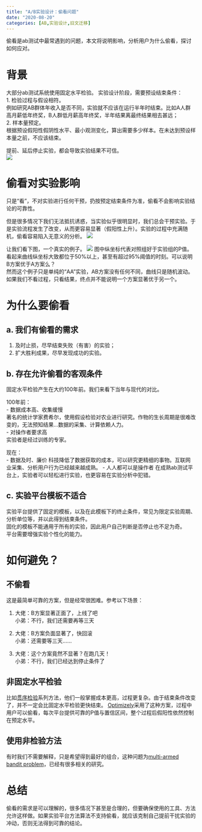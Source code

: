 ```yaml
---
title: "A/B实验设计：偷看问题"
date: "2020-08-20"
categories: [AB,实验设计,旧文迁移]
---
```


偷看是ab测试中最常遇到的问题，本文将说明影响，分析用户为什么偷看，探讨如何应对。

# 背景
大部分ab测试系统使用固定水平检验。
实验设计阶段，需要预设结束条件：    
1. 检验过程与假设相符。    
例如研究AB群体年收入是否不同，实验就不应该在运行半年时结束。比如A人群高月薪低年终奖，B人群低月薪高年终奖，半年结果离最终结果相去甚远；    
2. 样本量预定。    
根据预设假阳性假阴性水平、最小观测变化，算出需要多少样本。在未达到预设样本量之前，不应该结束。          

提前、延后停止实验，都会导致实验结果不可信。     
![](1.webp)

# 偷看对实验影响

只是“看”，不对实验进行任何干预，扔按预定结束条件为准，偷看不会影响实验结论的可靠性。

但是很多情况下我们无法抵抗诱惑，当实验似乎很明显时，我们总会干预实验。于是实验流程发生了改变，从而更容易显著（假阳性上升）。实验的过程中充满随机，偷看容易陷入无意义的分析。
![](2.webp)

让我们看下图，一个真实的例子。
![](3.webp)
图中纵坐标代表对照组好于实验组的P值。看起来曲线纵坐标大致都位于50%以上，甚至有超过95%阈值的时刻。可以说明B方案优于A方案么？    
然而这个例子只是单纯的“AA”实验，AB方案没有任何不同，曲线只是随机波动。    
如果我们不看过程，只看结果，终点并不能说明一个方案显著优于另一个。    

# 为什么要偷看

## a. 我们有偷看的需求
1. 及时止损，尽早结束失败（有害）的实验；    
2. 扩大胜利成果，尽早发现成功的实验。     

## b. 存在允许偷看的客观条件
固定水平检验产生在大约100年前。我们来看下当年与现代的对比。    

100年前：    
- 数据成本高、收集缓慢    
著名的统计学家费希尔，使用假设检验对农业进行研究。作物的生长周期是很难改变的，无法预知结果...数据的采集、计算依赖人力。    
- 对操作者要求高    
实验者是经过训练的专家。    

现在：    
- 数据及时、廉价
科技降低了数据获取的成本，可以研究更精细的事物。互联网业采集、分析用户行为已经越来越成熟。
- 人人都可以是操作者
在成熟ab测试平台上，实验者可以轻松进行实验，也更容易在实验分析中犯错。

## c. 实验平台模板不适合
实验平台提供了固定的模板，以及在此模板下的终止条件，常见为限定实验周期、分析单位等，并以此得到结束条件。    
固化的模板不能通用于所有的实验，因此用户自己判断是否停止也不足为奇。    
平台需要增强实验个性化的能力。    

# 如何避免？
## 不偷看
这是最简单可靠的方案，但是经常很困难。参考以下场景：

1. 大佬：B方案显著正面了，上线了吧    
小弟：不行，我们还需要再等三天

2. 大佬：B方案负面显著了，快回滚    
小弟：还需要等三天……

3. 大佬：这个方案竟然不显著？在跑几天！    
小弟：不行，我们已经达到停止条件了

## 非固定水平检验
比如[贯序检验](https://en.wikipedia.org/wiki/Sequential_probability_ratio_test)系列方法，他们一般掌握成本更高，过程更复杂。由于结束条件改变了，并不一定会比固定水平检验更快结束。
[Optimizely](http://pages.optimizely.com/rs/optimizely/images/stats_engine_technical_paper.pdf)采用了这种方案，过程中用户可以偷看，每次平台提供可靠的P值与置信区间，整个过程后假阳性依然控制在预定水平。


## 使用非检验方法
有时我们不需要解释，只是希望得到最好的组合，这种问题为[multi-armed bandit problem](https://en.wikipedia.org/wiki/Multi-armed_bandit)，已经有很多相关的研究。

# 总结
偷看的需求是可以理解的，很多情况下甚至是合理的，但要确保使用的工具、方法允许这样做。如果实验平台方法算法不支持偷看，就应该克制自己提前干扰实验的冲动，否则无法得到可靠的结论。